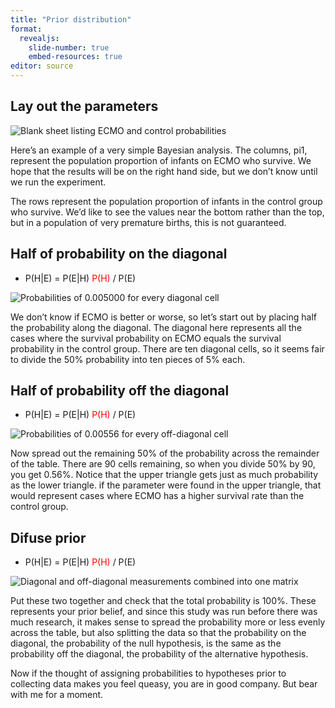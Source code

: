 ```yaml
---
title: "Prior distribution"
format: 
  revealjs:
    slide-number: true
    embed-resources: true
editor: source
---
```


## Lay out the parameters

![](../images/blank-sheet.png "Blank sheet listing ECMO and control probabilities")

::: notes
Here's an example of a very simple Bayesian analysis. The columns, pi1, represent the population proportion of infants on ECMO who survive. We hope that the results will be on the right hand side, but we don't know until we run the experiment.

The rows represent the population proportion of infants in the control group who survive. We'd like to see the values near the bottom rather than the top, but in a population of very premature births, this is not guaranteed.
:::

## Half of probability on the diagonal

-   P(H|E) = P(E|H) <span style="color:red;">P(H)</span> / P(E)

![](../images/main-diagonal.png "Probabilities of 0.005000 for every diagonal cell")

::: notes
We don't know if ECMO is better or worse, so let's start out by placing half the probability along the diagonal. The diagonal here represents all the cases where the survival probability on ECMO equals the survival probability in the control group. There are ten diagonal cells, so it seems fair to divide the 50% probability into ten pieces of 5% each.
:::

## Half of probability off the diagonal

-   P(H|E) = P(E|H) <span style="color:red;">P(H)</span> / P(E)

![](../images/off-diagonal.png "Probabilities of 0.00556 for every off-diagonal cell")

::: notes
Now spread out the remaining 50% of the probability across the remainder of the table. There are 90 cells remaining, so when you divide 50% by 90, you get 0.56%. Notice that the upper triangle gets just as much probability as the lower triangle. if the parameter were found in the upper triangle, that would represent cases where ECMO has a higher survival rate than the control group.
:::

## Difuse prior

-   P(H|E) = P(E|H) <span style="color:red;">P(H)</span> / P(E)

![](../images/prior-combined.png "Diagonal and off-diagonal measurements combined into one matrix")

::: notes

Put these two together and check that the total probability is 100%. These represents your prior belief, and since this study was run before there was much research, it makes sense to spread the probability more or less evenly across the table, but also splitting the data so that the probability on the diagonal, the probability of the null hypothesis, is the same as the probability off the diagonal, the probability of the alternative hypothesis.

Now if the thought of assigning probabilities to hypotheses prior to collecting data makes you feel queasy, you are in good company. But bear with me for a moment.

:::

